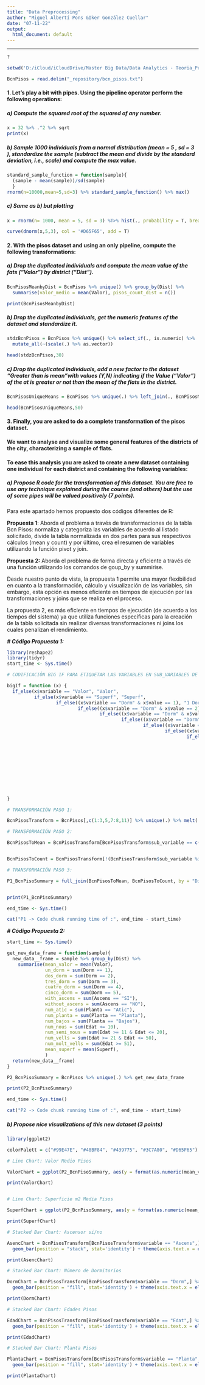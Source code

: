 ```yaml
---
title: "Data Preprocessing"
author: "Miguel Albertí Pons &Iker González Cuellar"
date: "07-11-22"
output:
  html_document: default
---
```


```{=html}
<style type="text/css">
.main-container {
  max-width: 1500px;
  margin-left: auto;
  margin-right: auto;
}
</style>
```

------------------------------------------------------------------------

```r
?

setwd('D:/iCloud/iCloudDrive/Master Big Data/Data Analytics - Teoria_Practica/_r_exercises/3-DataPreprocessing')

BcnPisos = read.delim("_repository/bcn_pisos.txt")
```

#### **1. Let's play a bit with pipes. Using the pipeline operator perform the following operations:**

##### **a) Compute the squared root of the squared of any number.**

```r

x = 32 %>% .^2 %>% sqrt
print(x)
```

##### **b) Sample 1000 individuals from a normal distribution (mean = 5 , sd = 3 ), standardize the sample (subtract the mean and divide by the standard deviation, i.e., scale) and compute the max value.**

```r
standard_sample_function = function(sample){
  (sample - mean(sample))/sd(sample)
  }
rnorm(n=10000,mean=5,sd=3) %>% standard_sample_function() %>% max()

```

##### **c) Same as b) but plotting**

```r

x = rnorm(n= 1000, mean = 5, sd = 3) %T>% hist(., probability = T, breaks = 50, col = '#48BF84') 

curve(dnorm(x,5,3), col = '#D65F65', add = T)

```

#### **2. With the pisos dataset and using an only pipeline, compute the following transformations:**

##### **a) Drop the duplicated individuals and compute the mean value of the fats ("Valor") by district ("Dist").**

```r
BcnPisosMeanbyDist = BcnPisos %>% unique() %>% group_by(Dist) %>% 
  summarise(valor_medio = mean(Valor), pisos_count_dist = n())

print(BcnPisosMeanbyDist)
```

##### **b) Drop the duplicated individuals, get the numeric features of the dataset and standardize it.**

```r
stdzBcnPisos = BcnPisos %>% unique() %>% select_if(., is.numeric) %>%
  mutate_all(~(scale(.) %>% as.vector))

head(stdzBcnPisos,30)
```

##### **c) Drop the duplicated individuals, add a new factor to the dataset "Greater than is mean"with values (Y,N) indicating if the Value ("Valor") of the at is greater or not than the mean of the flats in the district.**

```r

BcnPisosUniqueMeans = BcnPisos %>% unique(.) %>% left_join(., BcnPisosMeanbyDist, by = 'Dist') %>% mutate("Greater than is mean" = if_else(Valor > valor_medio, "Yes", "No"))

head(BcnPisosUniqueMeans,50)
```

#### **3. Finally, you are asked to do a complete transformation of the pisos dataset.**

#### **We want to analyse and visualize some general features of the districts of the city, characterizing a sample of flats.**

#### **To ease this analysis you are asked to create a new dataset containing one individual for each district and containing the following variables:**

##### **a) Propose R code for the transformation of this dataset. You are free to use any technique explained during the course (and others) but the use of some pipes will be valued positively (7 points).**

Para este apartado hemos propuesto dos códigos diferentes de R:

**Propuesta 1**: Aborda el problema a través de transformaciones de la tabla Bcn Pisos: normaliza y categoriza las variables de acuerdo al listado solicitado, divide la tabla normalizada en dos partes para sus respectivos cálculos (mean y count) y por último, crea el resumen de variables utilizando la función pivot y join.

**Propuesta 2:** Aborda el problema de forma directa y eficiente a través de una función utilizando los comandos de goup_by y summirise.

Desde nuestro punto de vista, la propuesta 1 permite una mayor flexibilidad en cuanto a la transformación, cálculo y visualización de las variables, sin embargo, esta opción es menos eficiente en tiempos de ejecución por las transformaciones y joins que se realiza en el proceso.

La propuesta 2, es más eficiente en tiempos de ejecución (de acuerdo a los tiempos del sistema) ya que utiliza funciones específicas para la creación de la tabla solicitada sin realizar diversas transformaciones ni joins los cuales penalizan el rendimiento.

***\# Código Propuesta 1:***

```r
library(reshape2)
library(tidyr)
start_time <- Sys.time()

# CODIFICACIÓN BIG IF PARA ETIQUETAR LAS VARIABLES EN SUB_VARIABLES DE ACUERDO AL LISTADO SOLICITADO

bigIf = function (x) {
  if_else(x$variable == "Valor", "Valor", 
          if_else(x$variable == "Superf", "Superf", 
                  if_else((x$variable == "Dorm" & x$value == 1), "1 Dorm", 
                          if_else((x$variable == "Dorm" & x$value == 2), "2 Dorm",
                                  if_else((x$variable == "Dorm" & x$value == 3), "3 Dorm",
                                          if_else((x$variable == "Dorm" & x$value == 4), "4 Dorm",
                                                  if_else((x$variable == "Dorm" & x$value == 5), "5 Dorm",
                                                          if_else((x$variable == "Ascens" & x$value == "SI"), "AscS",
                                                                  if_else((x$variable == "Ascens" & x$value == "NO"), "AscN",
                                                                          if_else((x$variable == "Planta" & x$value == "Atic"), "Atics",
                                                                                  if_else((x$variable == "Planta" & x$value == "Planta"), "Plantas",
                                                                                          if_else((x$variable == "Planta" & x$value == "Bajos"), "Bajos",
                                                                                                  if_else((x$variable == "Edat" & as.integer(x$value) <= 10), "Nous",
                                                                                                          if_else((x$variable == "Edat" & as.integer(x$value) >= 11 & as.integer(x$value) <= 20), "SemiNous",
                                                                                                                  if_else((x$variable == "Edat" & as.integer(x$value) >= 21 & as.integer(x$value) <= 50), "Vells",
                                                                                                                          if_else((x$variable == "Edat" & as.integer(x$value) >= 51), "MoltVells",
                                                                                                                                  "0 Unused Variables"
                                                                          ))))))))))))))))

}

# TRANSFORMACIÓN PASO 1:

BcnPisosTransform = BcnPisos[,c(1:3,5,7:8,11)] %>% unique(.) %>% melt(., id.vars = "Dist") %>% mutate("sub_variable" = suppressWarnings(bigIf(.)))             # se ignoran los warning arrojados por la función del BIG IF, puesto que se ha validado previamente la tabla y no se ha introducido ningún NA en el data frame trás su aplicación.

# TRANSFORMACIÓN PASO 2:

BcnPisosToMean = BcnPisosTransform[BcnPisosTransform$sub_variable == c("Valor","Superf"),] %>% .[,c(1,3,4)] %>% transform(., value = as.numeric(value)) %>% pivot_wider(names_from = sub_variable, values_from = value, values_fn = mean)


BcnPisosToCount = BcnPisosTransform[!(BcnPisosTransform$sub_variable %in% c("Valor","Superf")),] %>% .[,c(1,4)] %>% mutate("countObs" = 1) %>% pivot_wider(names_from = sub_variable, values_from = countObs, values_fn = sum, values_fill = 0, names_sort = T)

# TRANSFORMACIÓN PASO 3:

P1_BcnPisoSummary = full_join(BcnPisosToMean, BcnPisosToCount, by = "Dist")


print(P1_BcnPisoSummary)

end_time <- Sys.time()

cat("P1 -> Code chunk running time of :", end_time - start_time)

```

***\# Código Propuesta 2:***

```r
start_time <- Sys.time()

get_new_data_frame = function(sample){
  new_data__frame = sample %>% group_by(Dist) %>% 
    summarise(mean_valor = mean(Valor),
              un_dorm = sum(Dorm == 1),
              dos_dorm = sum(Dorm == 2),
              tres_dorm = sum(Dorm == 3),
              cuatro_dorm = sum(Dorm == 4),
              cinco_dorm = sum(Dorm == 5),
              with_ascens = sum(Ascens == "SI"),
              without_ascens = sum(Ascens == "NO"),
              num_atic = sum(Planta == "Atic"),
              num_planta = sum(Planta == "Planta"),
              num_bajos = sum(Planta == "Bajos"),
              num_nous = sum(Edat <= 10),
              num_semi_nous = sum(Edat >= 11 & Edat <= 20),
              num_vells = sum(Edat >= 21 & Edat <= 50),
              num_molt_vells = sum(Edat >= 51),
              mean_superf = mean(Superf),
              )
  return(new_data__frame)
}

P2_BcnPisoSummary = BcnPisos %>% unique(.) %>% get_new_data_frame

print(P2_BcnPisoSummary)

end_time <- Sys.time()

cat("P2 -> Code chunk running time of :", end_time - start_time)
```

##### **b) Propose nice visualizations of this new dataset (3 points)**

```r

library(ggplot2)

colorPalett = c("#99E47E", "#48BF84", "#439775", "#3C7A80", "#D65F65")

# Line Chart: Valor Medio Pisos

ValorChart = ggplot(P2_BcnPisoSummary, aes(y = format(as.numeric(mean_valor),scientific=F), x = Dist, group = 1)) + geom_line(color = "#D65F65", linewidth = 1) + geom_point(color = "#48BF84", size = 5) + theme(axis.text.x = element_text(angle = 90, vjust = 0.5, hjust=1)) + ggtitle("Media valor pisos por barrio") + labs(y = "Ptas", x = " Distrito") + scale_fill_manual(values=colorPalett)

print(ValorChart)


# Line Chart: Superficie m2 Media Pisos

SuperfChart = ggplot(P2_BcnPisoSummary, aes(y = format(as.numeric(mean_superf),scientific=F), x = Dist, group = 1)) + geom_line(color = "#D65F65", linewidth = 1) + geom_point(color = "#48BF84", size = 5) + theme(axis.text.x = element_text(angle = 90, vjust = 0.5, hjust=1)) + ggtitle("Media superficie m2 pisos por barrio") + labs(y = "m2", x = " Distrito") + scale_fill_manual(values=colorPalett)

print(SuperfChart)

# Stacked Bar Chart: Ascensor si/no

AsencChart = BcnPisosTransform[BcnPisosTransform$variable == "Ascens",] %>% mutate("nObs" = 1) %>% ggplot(., aes(fill = sub_variable , y = nObs, x = Dist)) +
  geom_bar(position = "stack", stat='identity') + theme(axis.text.x = element_text(angle = 90, vjust = 0.5, hjust=1)) + ggtitle("Total Pisos por Barrio con y sin ascensor") + labs(y = "Count nObs", x = " Distrito") + scale_fill_manual(values=colorPalett)

print(AsencChart)

# Stacked Bar Chart: Número de Dormitorios

DormChart = BcnPisosTransform[BcnPisosTransform$variable == "Dorm",] %>% mutate("nObs" = 1) %>% ggplot(., aes(fill = sub_variable , y = nObs, x = Dist)) +
  geom_bar(position = "fill", stat='identity') + theme(axis.text.x = element_text(angle = 90, vjust = 0.5, hjust=1)) + ggtitle("Proporción de número de habitaciones por barrio") + labs(y = "% nObs", x = " Distrito") + scale_fill_manual(values=colorPalett)

print(DormChart)

# Stacked Bar Chart: Edades Pisos

EdadChart = BcnPisosTransform[BcnPisosTransform$variable == "Edat",] %>% mutate("nObs" = 1) %>% ggplot(., aes(fill = sub_variable , y = nObs, x = Dist)) +
  geom_bar(position = "fill", stat='identity') + theme(axis.text.x = element_text(angle = 90, vjust = 0.5, hjust=1)) + ggtitle("Proporción edad pisos por barrio") + labs(y = "% nObs", x = " Distrito") + scale_fill_manual(values=colorPalett)

print(EdadChart)

# Stacked Bar Chart: Planta Pisos

PlantaChart = BcnPisosTransform[BcnPisosTransform$variable == "Planta",] %>% mutate("nObs" = 1) %>% ggplot(., aes(fill = sub_variable , y = nObs, x = Dist)) +
  geom_bar(position = "fill", stat='identity') + theme(axis.text.x = element_text(angle = 90, vjust = 0.5, hjust=1)) + ggtitle("Proporción tipo de planta por barrio") + labs(y = "% nObs", x = " Distrito") + scale_fill_manual(values=colorPalett)

print(PlantaChart)



```
